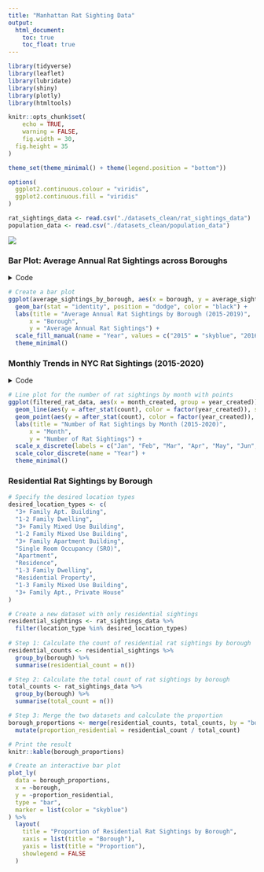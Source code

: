 ```yaml
---
title: "Manhattan Rat Sighting Data"
output: 
  html_document:
    toc: true
    toc_float: true
---
```


```r
library(tidyverse)
library(leaflet)
library(lubridate)
library(shiny)
library(plotly)
library(htmltools)

knitr::opts_chunk$set(
    echo = TRUE,
    warning = FALSE,
    fig.width = 30, 
  fig.height = 35
)

theme_set(theme_minimal() + theme(legend.position = "bottom"))

options(
  ggplot2.continuous.colour = "viridis",
  ggplot2.continuous.fill = "viridis"
)

rat_sightings_data <- read.csv("./datasets_clean/rat_sightings_data")
population_data <- read.csv("./datasets_clean/population_data")

```

![](https://www.cbc.ca/natureofthings/content/images/CBC_Rat_City_FA_Horizontal_1920.jpg)


### Bar Plot: Average Annual Rat Sightings across Boroughs 
<details>
  <summary>Code</summary>
```r
# Filter data for the years 2015-2019
barplot_rat_data <- rat_sightings_data %>%
  filter(year_created >= 2015 & year_created <= 2019)

# Calculate the average annual rat sightings by borough
average_sightings_by_borough <- barplot_rat_data %>%
  group_by(year_created, borough) %>%
  summarise(average_sightings = n() / length(unique(month_created)))

# Create a bar plot
ggplot(average_sightings_by_borough, aes(x = borough, y = average_sightings, fill = factor(year_created))) +
  geom_bar(stat = "identity", position = "dodge", color = "black") +
  labs(title = "Average Annual Rat Sightings by Borough (2015-2019)",
      x = "Borough",
      y = "Average Annual Rat Sightings") +
  scale_fill_manual(name = "Year", values = c("2015" = "skyblue", "2016" = "orange", "2017" = "pink", "2018" = "purple", "2019" = "red")) +
  theme_minimal()
```
</details>

```r
# Create a bar plot
ggplot(average_sightings_by_borough, aes(x = borough, y = average_sightings, fill = factor(year_created))) +
  geom_bar(stat = "identity", position = "dodge", color = "black") +
  labs(title = "Average Annual Rat Sightings by Borough (2015-2019)",
      x = "Borough",
      y = "Average Annual Rat Sightings") +
  scale_fill_manual(name = "Year", values = c("2015" = "skyblue", "2016" = "orange", "2017" = "pink", "2018" = "purple", "2019" = "red")) +
  theme_minimal()
```



### Monthly Trends in NYC Rat Sightings (2015-2020) 
<details>
  <summary>Code</summary>
```r
# Filter data for the years 2015-2019
filtered_rat_data <- rat_sightings_data %>%
  filter(year_created >= 2015 & year_created <= 2019)

# Line plot for the number of rat sightings by month with points
ggplot(filtered_rat_data, aes(x = month_created, group = year_created)) +
  geom_line(aes(y = after_stat(count), color = factor(year_created)), stat = "count") +
  geom_point(aes(y = after_stat(count), color = factor(year_created)), stat = "count", size = 2) +
  labs(title = "Number of Rat Sightings by Month (2015-2020)",
      x = "Month",
      y = "Number of Rat Sightings") +
  scale_x_discrete(labels = c("Jan", "Feb", "Mar", "Apr", "May", "Jun", "Jul", "Aug", "Sep", "Oct", "Nov", "Dec")) +
  scale_color_discrete(name = "Year") +
  theme_minimal()

```
</details>

```r
# Line plot for the number of rat sightings by month with points
ggplot(filtered_rat_data, aes(x = month_created, group = year_created)) +
  geom_line(aes(y = after_stat(count), color = factor(year_created)), stat = "count") +
  geom_point(aes(y = after_stat(count), color = factor(year_created)), stat = "count", size = 2) +
  labs(title = "Number of Rat Sightings by Month (2015-2020)",
      x = "Month",
      y = "Number of Rat Sightings") +
  scale_x_discrete(labels = c("Jan", "Feb", "Mar", "Apr", "May", "Jun", "Jul", "Aug", "Sep", "Oct", "Nov", "Dec")) +
  scale_color_discrete(name = "Year") +
  theme_minimal() 
```


### Residential Rat Sightings by Borough
```r
# Specify the desired location types
desired_location_types <- c(
  "3+ Family Apt. Building", 
  "1-2 Family Dwelling", 
  "3+ Family Mixed Use Building", 
  "1-2 Family Mixed Use Building", 
  "3+ Family Apartment Building", 
  "Single Room Occupancy (SRO)", 
  "Apartment", 
  "Residence", 
  "1-3 Family Dwelling",
  "Residential Property",
  "1-3 Family Mixed Use Building",
  "3+ Family Apt., Private House"
)

# Create a new dataset with only residential sightings
residential_sightings <- rat_sightings_data %>%
  filter(location_type %in% desired_location_types)
  
# Step 1: Calculate the count of residential rat sightings by borough
residential_counts <- residential_sightings %>%
  group_by(borough) %>%
  summarise(residential_count = n())

# Step 2: Calculate the total count of rat sightings by borough
total_counts <- rat_sightings_data %>%
  group_by(borough) %>%
  summarise(total_count = n())

# Step 3: Merge the two datasets and calculate the proportion
borough_proportions <- merge(residential_counts, total_counts, by = "borough", all.x = TRUE) %>%
  mutate(proportion_residential = residential_count / total_count)

# Print the result
knitr::kable(borough_proportions)

# Create an interactive bar plot
plot_ly(
  data = borough_proportions,
  x = ~borough,
  y = ~proportion_residential,
  type = "bar",
  marker = list(color = "skyblue")
) %>%
  layout(
    title = "Proportion of Residential Rat Sightings by Borough",
    xaxis = list(title = "Borough"),
    yaxis = list(title = "Proportion"),
    showlegend = FALSE
  )

```



